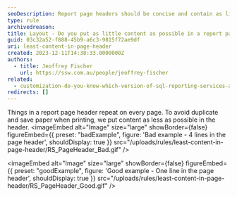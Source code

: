 ```yaml
---
seoDescription: Report page headers should be concise and contain as little content as possible to avoid duplication on every page. This approach helps save paper when printing and keeps the report organized.
type: rule
archivedreason:
title: Layout - Do you put as little content as possible in a report page header?
guid: 03c32a52-f888-45b9-a6c3-9815f72ae9df
uri: least-content-in-page-header
created: 2023-12-11T14:38:33.0000000Z
authors:
  - title: Jeoffrey Fischer
    url: https://ssw.com.au/people/jeoffrey-fischer
related:
  - customization-do-you-know-which-version-of-sql-reporting-services-and-visual-studio-you-are-using
redirects: []
---
```


Things in a report page header repeat on every page. To avoid duplicate and save paper when printing, we put content as less as possible in the header.
<imageEmbed
  alt="Image"
  size="large"
  showBorder={false}
  figureEmbed={{
    preset: "badExample",
    figure: 'Bad example - 4 lines in the page header',
    shouldDisplay: true
  }}
  src="/uploads/rules/least-content-in-page-header/RS_PageHeader_Bad.gif"
/>

<imageEmbed
  alt="Image"
  size="large"
  showBorder={false}
  figureEmbed={{
    preset: "goodExample",
    figure: 'Good example - One line in the page header',
    shouldDisplay: true
  }}
  src="/uploads/rules/least-content-in-page-header/RS_PageHeader_Good.gif"
/>